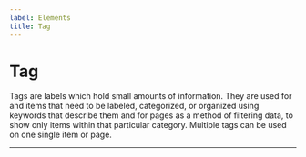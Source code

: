 ```yaml
---
label: Elements
title: Tag
---
```



# Tag

Tags are labels which hold small amounts of information. They are used for and items that need to be labeled, categorized, or organized using keywords that describe them and for pages as a method of filtering data, to show only items within that particular category. Multiple tags can be used on one single item or page.

---

<ElementLayout element="tag" />
